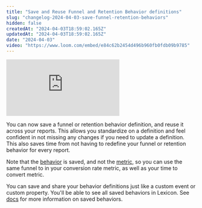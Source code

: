 ```yaml
---
title: "Save and Reuse Funnel and Retention Behavior definitions"
slug: "changelog-2024-04-03-save-funnel-retention-behaviors"
hidden: false
createdAt: "2024-04-03T18:59:02.165Z"
updatedAt: "2024-04-03T18:59:02.165Z"
date: "2024-04-03"
video: "https://www.loom.com/embed/e84c62b2454d496b960fb0fdb09b9785"
---
```

<div style={{position: 'relative', paddingBottom: '64.90384615384616%', height: 0}}>
    <iframe src="https://www.loom.com/embed/e84c62b2454d496b960fb0fdb09b9785"
        frameBorder="0"
        webkitallowfullscreen="true" mozallowfullscreen="true" allowFullScreen
        style={{position: 'absolute', 'top': 0, 'left': 0, 'width': '100%', 'height': '100%'}}>
    </iframe>
</div>

You can now save a funnel or retention behavior definition, and reuse it across your reports. This allows you standardize on a definition and feel confident in not missing any changes if you need to update a definition. This also saves time from not having to redefine your funnel or retention behavior for every report.

Note that the [behavior](/docs/reports/overview#behaviors) is saved, and not the [metric](/docs/reports/overview#metrics), so you can use the same funnel to in your conversion rate metric, as well as your time to convert metric.

You can save and share your behavior definitions just like a custom event or custom property. You'll be able to see all saved behaviors in Lexicon. See [docs](/docs/features/saved-behaviors) for more information on saved behaviors.
